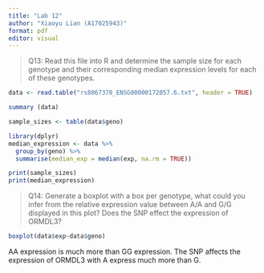 ```yaml
---
title: "Lab 12"
author: "Xiaoyu Lian (A17025943)"
format: pdf
editor: visual
---
```


>Q13: Read this file into R and determine the sample size for each genotype and their corresponding median expression levels for each of these genotypes.

```r
data <- read.table("rs8067378_ENSG00000172057.6.txt", header = TRUE)
```

```r
summary (data)
```

```r
sample_sizes <- table(data$geno)

library(dplyr)
median_expression <- data %>%
  group_by(geno) %>%
  summarise(median_exp = median(exp, na.rm = TRUE))

print(sample_sizes)
print(median_expression)

```

>Q14: Generate a boxplot with a box per genotype, what could you infer from the relative expression value between A/A and G/G displayed in this plot? Does the SNP effect the expression of ORMDL3?

```r
boxplot(data$exp~data$geno)
```

AA expression is much more than GG expression. The SNP affects the expression of ORMDL3 with A express much more than G. 
